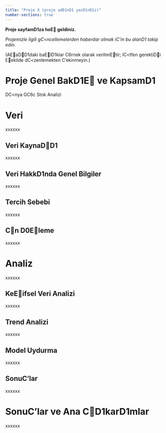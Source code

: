 ---
title: "Proje X (proje adD1nD1 yazD1nD1z)"
number-sections: true
---

**Proje sayfamD1za hoE geldiniz.**

*Projemizle ilgili gC\<ncellemelerden haberdar olmak iC'in bu alanD1 takip edin.*

(AEaDD1daki baElD1klar C6rnek olarak verilmiEtir; lC\<tfen gerektiDi Eekilde dC\<zenlemekten C'ekinmeyin.)

# Proje Genel BakD1E ve KapsamD1

DC\<nya GC6c Stok Analizi

# Veri

xxxxxx

## Veri KaynaDD1

xxxxxx

## Veri HakkD1nda Genel Bilgiler

xxxxxx

## Tercih Sebebi

xxxxxx

## Cn D0Eleme

xxxxxx

# Analiz

xxxxxx

## KeEifsel Veri Analizi

xxxxxx

## Trend Analizi

xxxxxx

## Model Uydurma

xxxxxx

## SonuC'lar

xxxxxx

# SonuC'lar ve Ana CD1karD1mlar

xxxxxx
